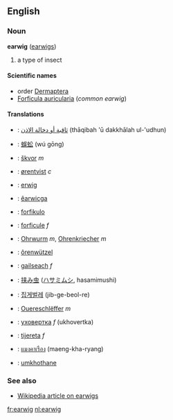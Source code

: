 ==English==
===Noun===
'''earwig''' ([[earwigs]])

# a type of insect

====Scientific names====
*order [[Dermaptera]]<!-- the entire order -->
*[[Forficula auricularia]] (''common earwig'')

====Translations====
*{{ar}}: [[ثاقبة أو دخالة الاذن]] (thāqibah 'ū dakkhālah ul-'udhun)
*{{zh}}: [[蜈蚣]] (wú gōng)
*{{cz}}: [[škvor]] ''m''
*{{da}}: [[ørentvist]] ''c''
*{{enm}}: [[erwig]]
*{{ang}}: [[êarwicga]]
*{{eo}}: [[forfikulo]]
*{{fr}}: [[forficule]] ''f''
*{{de}}: [[Ohrwurm]] ''m'', [[Ohrenkriecher]] ''m''
*{{gmh}}: [[ôrenwützel]]
*{{ga}}: [[gailseach]] ''f''
*{{ja}}: [[挟み虫]] ([[ハサミムシ]], hasamimushi)
*{{ko}}: [[집게벌레]] (jib-ge-beol-re)
*{{lb}}: [[Ouereschlëffer]] ''m''
*{{ru}}: [[уховертка]] ''f'' (ukhovertka)
*{{es}}: [[tijereta]] ''f''
*{{th}}: [[แมงคาเรือง]] (maeng-kha-ryang)
*{{zu}}: [[umkhothane]]

===See also===
*[[w:Earwig|Wikipedia article on earwigs]]

[[fr:earwig]]
[[nl:earwig]]